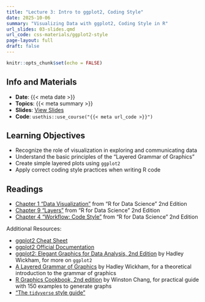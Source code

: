 ```yaml
---
title: "Lecture 3: Intro to ggplot2, Coding Style"
date: 2025-10-06
summary: "Visualizing Data with ggplot2, Coding Style in R"
url_slides: 03-slides.qmd
url_code: css-materials/ggplot2-style
page-layout: full
draft: false
---
```


```r
knitr::opts_chunk$set(echo = FALSE)
```

## Info and Materials

* **Date**: {{< meta date >}}
* **Topics**: {{< meta summary >}}
* **Slides**: [View Slides]({{< meta url_slides >}})
* **Code**: `usethis::use_course("{{< meta url_code >}}")`


## Learning Objectives

- Recognize the role of visualization in exploring and communicating data
- Understand the basic principles of the "Layered Grammar of Graphics"
- Create simple layered plots using `ggplot2`
- Apply correct coding style practices when writing R code


## Readings

* [Chapter 1 "Data Visualization"](https://r4ds.hadley.nz/data-visualize) from "R for Data Science" 2nd Edition
* [Chapter 9 "Layers"](https://r4ds.hadley.nz/layers.html) from "R for Data Science" 2nd Edition
* [Chapter 4 "Workflow: Code Style"](https://r4ds.hadley.nz/workflow-style) from "R for Data Science" 2nd Edition 

Additional Resources:

* [ggplot2 Cheat Sheet](https://raw.githubusercontent.com/rstudio/cheatsheets/main/data-visualization.pdf)
* [ggplot2 Official Documentation](https://ggplot2.tidyverse.org/index.html)
* [ggplot2: Elegant Graphics for Data Analysis, 2nd Edition](https://ggplot2-book.org/) by Hadley Wickham, for more on `ggplot2`
* [A Layered Grammar of Graphics](https://www.tandfonline.com/doi/pdf/10.1198/jcgs.2009.07098) by Hadley Wickham, for a theoretical introduction to the grammar of graphics
* [R Graphics Cookbook, 2nd edition](https://r-graphics.org/) by Winston Chang, for practical guide with 150 examples to generate graphs
* ["The `tidyverse` style guide"](https://style.tidyverse.org/index.html)
